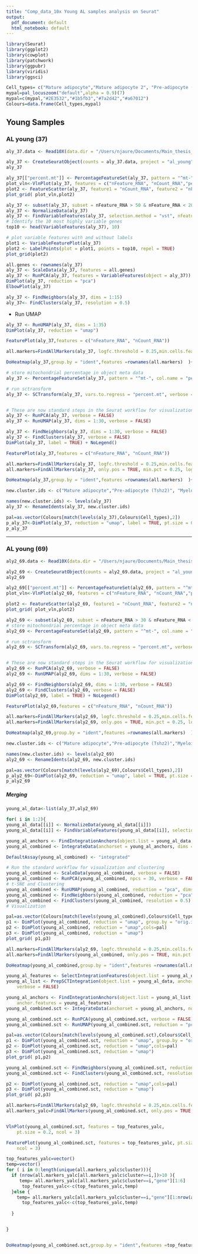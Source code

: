 ```yaml
---
title: "Comp_data_10x Young AL samples analysis on Seurat"
output:
  pdf_document: default
  html_notebook: default
---
```




```r
library(Seurat)
library(ggplot2)
library(cowplot)
library(patchwork)
library(ggpubr)
library(viridis)
library(ggsci)
```

```r
Cell_types= c("Mature adipocyte","Mature adipocyte 2", "Pre-adipocyte (Tshz2)", "Myeloid precursors", "Stem cells", "Pre-adipocyte (Pdea5)", "Endothelial cells", "Muscle cells", "?", "High Mito", "High Dao")
mypal=pal_locuszoom("default",alpha = 0.9)(7)
mypal=c(mypal,"#2E3532","#1b5fb3","#7a2d42","#a67012")
Colours=data.frame(Cell_types,mypal)

```

## Young Samples

### AL young (37)

```r
aly_37.data <- Read10X(data.dir = "/Users/njaure/Documents/Main_thesis_project/10X_full_experiment_10.20/comp_data_10.20/37_aly/Solo.out/GeneFull/raw/")

aly_37 <- CreateSeuratObject(counts = aly_37.data, project = "al_young", min.cells = 20, min.features = 80)
aly_37
```

```r
aly_37[["percent.mt"]] <- PercentageFeatureSet(aly_37, pattern = "^mt-")
plot_vln<-VlnPlot(aly_37, features = c("nFeature_RNA", "nCount_RNA","percent.mt"), ncol = 3)
plot2 <- FeatureScatter(aly_37, feature1 = "nCount_RNA", feature2 = "nFeature_RNA")
plot_grid( plot_vln,plot2)
```

```r
aly_37 <- subset(aly_37, subset = nFeature_RNA > 50 & nFeature_RNA < 200 & nCount_RNA < 1000 & percent.mt < 2)
aly_37 <- NormalizeData(aly_37)
aly_37 <- FindVariableFeatures(aly_37, selection.method = "vst", nfeatures = 500)
# Identify the 10 most highly variable genes
top10 <- head(VariableFeatures(aly_37), 10)

# plot variable features with and without labels
plot1 <- VariableFeaturePlot(aly_37)
plot2 <- LabelPoints(plot = plot1, points = top10, repel = TRUE)
plot_grid(plot2)
```



```r
all.genes <- rownames(aly_37)
aly_37 <- ScaleData(aly_37, features = all.genes)
aly_37 <- RunPCA(aly_37, features = VariableFeatures(object = aly_37))
DimPlot(aly_37, reduction = "pca")
ElbowPlot(aly_37)

```

```r
aly_37 <- FindNeighbors(aly_37, dims = 1:15)
aly_37<- FindClusters(aly_37, resolution = 0.5)
```

- Run UMAP

```r
aly_37 <- RunUMAP(aly_37, dims = 1:35)
DimPlot(aly_37, reduction = "umap")

```


```r
FeaturePlot(aly_37,features = c("nFeature_RNA", "nCount_RNA"))
```

```r
all.markers=FindAllMarkers(aly_37, logfc.threshold = 0.25,min.cells.feature = 10,test.use = "roc",only.pos = TRUE)

DoHeatmap(aly_37,group.by = "ident",features =rownames(all.markers)  )+ scale_fill_viridis()

```

```r
# store mitochondrial percentage in object meta data
aly_37 <- PercentageFeatureSet(aly_37, pattern = "^mt-", col.name = "percent.mt")

# run sctransform
aly_37 <- SCTransform(aly_37, vars.to.regress = "percent.mt", verbose = FALSE)


# These are now standard steps in the Seurat workflow for visualization and clustering
aly_37 <- RunPCA(aly_37, verbose = FALSE)
aly_37 <- RunUMAP(aly_37, dims = 1:30, verbose = FALSE)

aly_37 <- FindNeighbors(aly_37, dims = 1:30, verbose = FALSE)
aly_37 <- FindClusters(aly_37, verbose = FALSE)
DimPlot(aly_37, label = TRUE) + NoLegend()
```
```r
FeaturePlot(aly_37,features = c("nFeature_RNA", "nCount_RNA"))
```



```r
all.markers=FindAllMarkers(aly_37, logfc.threshold = 0.25,min.cells.feature = 10,test.use = "roc",only.pos = TRUE)
all.markers=FindAllMarkers(aly_37, only.pos = TRUE, min.pct = 0.25, logfc.threshold = 0.25,min.cells.feature = 50)

DoHeatmap(aly_37,group.by = "ident",features =rownames(all.markers)  )+ scale_fill_viridis()

```


```r
new.cluster.ids <- c("Mature adipocyte","Pre-adipocyte (Tshz2)", "Myeloid precursors","Pre-adipocyte (Pdea5)")

names(new.cluster.ids) <- levels(aly_37)
aly_37 <- RenameIdents(aly_37, new.cluster.ids)

pal=as.vector(Colours[match(levels(aly_37),Colours$Cell_types),2])
p_aly_37<-DimPlot(aly_37, reduction = "umap", label = TRUE, pt.size = 0.5,cols=pal ) + NoLegend()
p_aly_37

```




***


### AL young (69)


```r
aly2_69.data <- Read10X(data.dir = "/Users/njaure/Documents/Main_thesis_project/10X_full_experiment_10.20/comp_data_10.20/69_aly2/Solo.out/GeneFull/raw/")

aly2_69 <- CreateSeuratObject(counts = aly2_69.data, project = "al_young_2", min.cells = 20, min.features = 80)
aly2_69
```

```r
aly2_69[["percent.mt"]] <- PercentageFeatureSet(aly2_69, pattern = "^mt-")
plot_vln<-VlnPlot(aly2_69, features = c("nFeature_RNA", "nCount_RNA","percent.mt"), ncol = 3)

plot2 <- FeatureScatter(aly2_69, feature1 = "nCount_RNA", feature2 = "nFeature_RNA")
plot_grid( plot_vln,plot2)
```






```r

aly2_69 <- subset(aly2_69, subset = nFeature_RNA > 30 & nFeature_RNA < 250 & nCount_RNA < 1000 & percent.mt < 5)
# store mitochondrial percentage in object meta data
aly2_69 <- PercentageFeatureSet(aly2_69, pattern = "^mt-", col.name = "percent.mt")

# run sctransform
aly2_69 <- SCTransform(aly2_69, vars.to.regress = "percent.mt", verbose = FALSE)


# These are now standard steps in the Seurat workflow for visualization and clustering
aly2_69 <- RunPCA(aly2_69, verbose = FALSE)
aly2_69 <- RunUMAP(aly2_69, dims = 1:30, verbose = FALSE)

aly2_69 <- FindNeighbors(aly2_69, dims = 1:30, verbose = FALSE)
aly2_69 <- FindClusters(aly2_69, verbose = FALSE)
DimPlot(aly2_69, label = TRUE) + NoLegend()
```

```r
FeaturePlot(aly2_69,features = c("nFeature_RNA", "nCount_RNA"))
```



```r
all.markers=FindAllMarkers(aly2_69, logfc.threshold = 0.25,min.cells.feature = 10,test.use = "roc",only.pos = TRUE)
all.markers=FindAllMarkers(aly2_69, only.pos = TRUE, min.pct = 0.25, logfc.threshold = 0.25,min.cells.feature = 20)

DoHeatmap(aly2_69,group.by = "ident",features =rownames(all.markers)  )+ scale_fill_viridis()

```

```r
new.cluster.ids <- c("Mature adipocyte","Pre-adipocyte (Tshz2)","Myeloid precursors")

names(new.cluster.ids) <- levels(aly2_69)
aly2_69 <- RenameIdents(aly2_69, new.cluster.ids)

pal=as.vector(Colours[match(levels(aly2_69),Colours$Cell_types),2])
p_aly2_69<-DimPlot(aly2_69, reduction = "umap", label = TRUE, pt.size = 0.5,cols=pal ) + NoLegend()
p_aly2_69

```



##### Merging

```r
young_al_data<-list(aly_37,aly2_69)

for( i in 1:2){
young_al_data[[i]] <- NormalizeData(young_al_data[[i]])
young_al_data[[i]] <- FindVariableFeatures(young_al_data[[i]], selection.method = "vst", nfeatures = 2000)}
```


```r
young_al_anchors <- FindIntegrationAnchors(object.list = young_al_data, dims = 1:30)
young_al_combined <- IntegrateData(anchorset = young_al_anchors, dims = 1:30)
```

```r
DefaultAssay(young_al_combined) <- "integrated"

# Run the standard workflow for visualization and clustering
young_al_combined <- ScaleData(young_al_combined, verbose = FALSE)
young_al_combined <- RunPCA(young_al_combined, npcs = 30, verbose = FALSE)
# t-SNE and Clustering
young_al_combined <- RunUMAP(young_al_combined, reduction = "pca", dims = 1:20)
young_al_combined <- FindNeighbors(young_al_combined, reduction = "pca", dims = 1:20)
young_al_combined <- FindClusters(young_al_combined, resolution = 0.5)
# Visualization

pal=as.vector(Colours[match(levels(young_al_combined),Colours$Cell_types),2])
p1 <- DimPlot(young_al_combined, reduction = "umap", group.by = "orig.ident")
p2 <- DimPlot(young_al_combined, reduction = "umap",cols=pal)
p3 <- DimPlot(young_al_combined, reduction = "umap")
plot_grid( p1,p3)
```

```r
all.markers=FindAllMarkers(aly2_69, logfc.threshold = 0.25,min.cells.feature = 10,test.use = "roc",only.pos = TRUE)
all.markers=FindAllMarkers(young_al_combined, only.pos = TRUE, min.pct = 0.25, logfc.threshold = 0.25,min.cells.feature = 20)

DoHeatmap(young_al_combined,group.by = "ident",features =rownames(all.markers)  )+ scale_fill_viridis()

```



```r
young_al_features <- SelectIntegrationFeatures(object.list = young_al_data, nfeatures = 1000)
young_al_list <- PrepSCTIntegration(object.list = young_al_data, anchor.features = young_al_features, 
    verbose = FALSE)
```

```r
young_al_anchors <- FindIntegrationAnchors(object.list = young_al_list, normalization.method = "SCT", 
    anchor.features = young_al_features)
young_al_combined.sct <- IntegrateData(anchorset = young_al_anchors, normalization.method = "SCT")

young_al_combined.sct <- RunPCA(young_al_combined.sct, verbose = FALSE)
young_al_combined.sct <- RunUMAP(young_al_combined.sct, reduction = "pca", dims = 1:30)
```
```r
pal=as.vector(Colours[match(levels(young_al_combined.sct),Colours$Cell_types),2])
p1 <- DimPlot(young_al_combined.sct, reduction = "umap", group.by = "orig.ident")
p2 <- DimPlot(young_al_combined.sct, reduction = "umap",cols=pal)
p3 <- DimPlot(young_al_combined.sct, reduction = "umap")
plot_grid( p1,p2)
```

```r
young_al_combined.sct <- FindNeighbors(young_al_combined.sct, reduction = "pca", dims = 1:30)
young_al_combined.sct <- FindClusters(young_al_combined.sct, resolution = 0.3)
```

```r
p2 <- DimPlot(young_al_combined.sct, reduction = "umap",cols=pal)
p3 <- DimPlot(young_al_combined.sct, reduction = "umap")
plot_grid( p2,p3)
```

```r
all.markers=FindAllMarkers(aly2_69, logfc.threshold = 0.25,min.cells.feature = 10,test.use = "roc",only.pos = TRUE)
all.markers_yalc=FindAllMarkers(young_al_combined.sct, only.pos = TRUE, min.pct = 0.25, logfc.threshold = 0.25,min.cells.feature = 20)


VlnPlot(young_al_combined.sct, features = top_features_yalc, 
    pt.size = 0.2, ncol = 3)


```


```r
FeaturePlot(young_al_combined.sct, features = top_features_yalc, pt.size = 0.2, 
    ncol = 3)
```

```r
top_features_yalc=vector()
temp=vector()
for ( i in 0:length(unique(all.markers_yalc$cluster))){
  if (nrow(all.markers_yalc[all.markers_yalc$cluster==i,])>10 ){
     temp= all.markers_yalc[all.markers_yalc$cluster==i,"gene"][1:6]
      top_features_yalc<-c(top_features_yalc,temp)
  }else {
    temp= all.markers_yalc[all.markers_yalc$cluster==i,"gene"][1:nrow(all.markers_yalc[all.markers_yalc$cluster==i,])]
      top_features_yalc<-c(top_features_yalc,temp)
    
  }


}


DoHeatmap(young_al_combined.sct,group.by = "ident",features =top_features_yalc)+ scale_fill_viridis()
```

